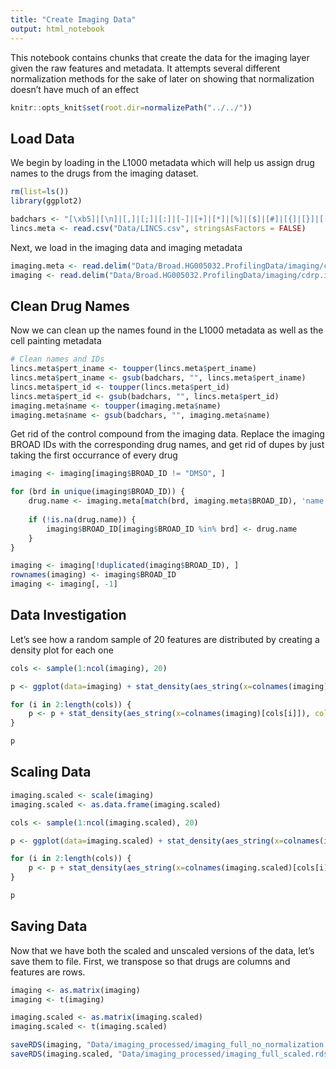 ```yaml
---
title: "Create Imaging Data"
output: html_notebook
---
```


This notebook contains chunks that create the data for the imaging layer given the raw features and metadata. It attempts several different normalization methods for the sake of later on showing that normalization doesn't have much of an effect

```r
knitr::opts_knit$set(root.dir=normalizePath("../../"))
```

## Load Data

We begin by loading in the L1000 metadata which will help us assign drug names to the drugs from the imaging dataset.

```r
rm(list=ls())
library(ggplot2)

badchars <- "[\xb5]|[\n]|[,]|[;]|[:]|[-]|[+]|[*]|[%]|[$]|[#]|[{]|[}]|[[]|[]]|[|]|[\\^]|[/]|[\\]|[.]|[_]|[ ]"
lincs.meta <- read.csv("Data/LINCS.csv", stringsAsFactors = FALSE)
```

Next, we load in the imaging data and imaging metadata

```r
imaging.meta <- read.delim("Data/Broad.HG005032.ProfilingData/imaging/cdrp.imaging.meta.cpd.txt", stringsAsFactors = FALSE)
imaging <- read.delim("Data/Broad.HG005032.ProfilingData/imaging/cdrp.imaging.profiles.txt", stringsAsFactors = FALSE)
```

## Clean Drug Names

Now we can clean up the names found in the L1000 metadata as well as the cell painting metadata

```r
# Clean names and IDs
lincs.meta$pert_iname <- toupper(lincs.meta$pert_iname)
lincs.meta$pert_iname <- gsub(badchars, "", lincs.meta$pert_iname)
lincs.meta$pert_id <- toupper(lincs.meta$pert_id)
lincs.meta$pert_id <- gsub(badchars, "", lincs.meta$pert_id)
imaging.meta$name <- toupper(imaging.meta$name)
imaging.meta$name <- gsub(badchars, "", imaging.meta$name)
```

Get rid of the control compound from the imaging data. Replace the imaging BROAD IDs with the corresponding drug names, and get rid of dupes by just taking the first occurrance of every drug

```r
imaging <- imaging[imaging$BROAD_ID != "DMSO", ]

for (brd in unique(imaging$BROAD_ID)) {
    drug.name <- imaging.meta[match(brd, imaging.meta$BROAD_ID), 'name']
    
    if (!is.na(drug.name)) {
        imaging$BROAD_ID[imaging$BROAD_ID %in% brd] <- drug.name    
    }
}

imaging <- imaging[!duplicated(imaging$BROAD_ID), ]
rownames(imaging) <- imaging$BROAD_ID
imaging <- imaging[, -1]
```

## Data Investigation

Let's see how a random sample of 20 features are distributed by creating a density plot for each one

```r
cols <- sample(1:ncol(imaging), 20)

p <- ggplot(data=imaging) + stat_density(aes_string(x=colnames(imaging)[cols[1]]))

for (i in 2:length(cols)) {
    p <- p + stat_density(aes_string(x=colnames(imaging)[cols[i]]), color=i)
}

p
```

## Scaling Data

```r
imaging.scaled <- scale(imaging)
imaging.scaled <- as.data.frame(imaging.scaled)

cols <- sample(1:ncol(imaging.scaled), 20)

p <- ggplot(data=imaging.scaled) + stat_density(aes_string(x=colnames(imaging.scaled)[cols[1]]))

for (i in 2:length(cols)) {
    p <- p + stat_density(aes_string(x=colnames(imaging.scaled)[cols[i]]), color=i)
}

p
```

## Saving Data 

Now that we have both the scaled and unscaled versions of the data, let's save them to file. First, we transpose so that drugs are columns and features are rows.

```r
imaging <- as.matrix(imaging)
imaging <- t(imaging)

imaging.scaled <- as.matrix(imaging.scaled)
imaging.scaled <- t(imaging.scaled)

saveRDS(imaging, "Data/imaging_processed/imaging_full_no_normalization.rds")
saveRDS(imaging.scaled, "Data/imaging_processed/imaging_full_scaled.rds")
```

